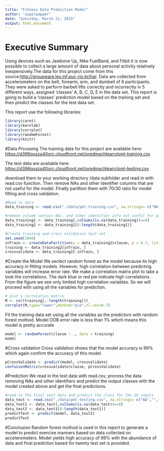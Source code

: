 ```yaml
---
title: "Fitness Data Prediction Model"
author: "superpapper"
date: "Saturday, March 21, 2015"
output: html_document
---
```


# Executive Summary
Using devices such as Jawbone Up, Nike FuelBand, and Fitbit it is now possible to collect a large amount of data about personal activity relatively inexpensively.The data for this project come from this source:[http://groupware.les.inf.puc-rio.br/har](http://groupware.les.inf.puc-rio.br/har). Data are collected from accelerometers on the belt, forearm, arm, and dumbell of 6 participants. They were asked to perform barbell lifts correctly and incorrectly in 5 different ways, assigned 'classes' A, B, C, D, E in the data set. This report is going to bulid a 'classes' prediction model based on the training set and then predict the classes for the test data set. 

This report use the following libraries:

```r
library(caret)
library(kernlab)
library(corrplot)
library(randomForest)
library(knitr)
```

#Data Prcossing
The training data for this project are available here: 
[https://d396qusza40orc.cloudfront.net/predmachlearn/pml-training.csv](https://d396qusza40orc.cloudfront.net/predmachlearn/pml-training.csv)

The test data are available here: 
[https://d396qusza40orc.cloudfront.net/predmachlearn/pml-testing.csv](https://d396qusza40orc.cloudfront.net/predmachlearn/pml-testing.csv)

download them to your working directory /data subfolder and read in with read.csv function. Then remove NAs and other identifier columns that are not useful for the model. Finally partition them with 70/30 ratio for model fitting and cross validation. 
```r
#Read in data
data_training <- read.csv("./data/pml-training.csv", na.strings= c("NA",""," "))

#remove columm contain NAs. and other identifier info not useful for prediction model
data_training1 <- data_training[,colSums(is.na(data_training))==0]
data_training2 <- data_training1[8:length(data_training1)]

#Create training and cross validation test set
set.seed(1000)
inTrain <- createDataPartition(y = data_training2$classe, p = 0.7, list = FALSE)
training <- data_training2[inTrain, ]
crossvalidate <- data_training2[-inTrain, ]

```
#Create the Model
We seclect random forest as the model because its high accuracy in fitting models.
However, high correlation between predicting variables will increase error rate.
We make a correlation matrix plot to take a look the correlations. The dark blue or red pie indicate high correlations. From the figure we see only limited high correlation variables. So we will proceed with using all the variables for prediction.
```r
# plot a correlation matrix
M <- cor(training[,-length(training)])
corrplot(M,type="lower",method="pie",tl.cex=0.7)
```

Fit the training data set using all the variables as the predictors with random forest mothod. Model OOB error rate is less than 1% which means this model is pretty accurate
```r
model <- randomForest(classe ~ ., data = training)
model
```
#Cross validation
Cross validation shows that the model accuracy is 99% which again confirm the accuracy of this model.
```r
pCrossValidate <- predict(model, crossvalidate)
confusionMatrix(crossvalidate$classe, pCrossValidate)
```

#Prediction
We read in the test data with read.csv, process the data removing NAs and other identifiers and predict the output classes with the model created above and get the final predictions.
```r
#read in the final test data and predict the class for the 20 inputs
data_test <- read.csv("./data/pml-testing.csv", na.strings= c("NA",""," "))
data_test1 <- data_test[,colSums(is.na(data_test))==0]
data_test2 <- data_test1[8:length(data_test1)]
predictTest <- predict(model, data_test2)
predictTest
```

#Conclusion
Random forest mothod is used in this report to generate a model to predict exercise manners based on data collected on accelerometers. Model yields high accuracy of 99% with the abundance of data and final prediction based for twenty test set is provided.

